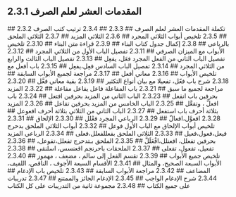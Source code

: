 ## 2.3.1 المقدمات العشر لعلم الصرف
<YouTube videoId='BnmZAYgqjzA' opts={opts} />
## 2.3.2 تكملة المقدمات العشر لعلم الصرف
<YouTube videoId='mkhCEsx94zU' opts={opts} />
## 2.3.3
<YouTube videoId='Og0VybXG01U' opts={opts} />
## 2.3.4 ترتيب كتب الصرف
<YouTube videoId='Z8uwugSIQCY' opts={opts} />
## 2.3.5  تلخيص أبواب الثلاثي المجرد
<YouTube videoId='-M9LycxTKUU' opts={opts} />
## 2.3.6 الثلاثي المزيد
<YouTube videoId='C0k_KuSG1TA' opts={opts} />
## 2.3.7 الثلاثي الملحق بالرباعي
<YouTube videoId='f6DZK9rKHrY' opts={opts} />
## 2.3.8 إكمال جدول كتاب البناء
<YouTube videoId='_Xrm8MoyCVo' opts={opts} />
## 2.3.9 قراءة متن البناء
<YouTube videoId='tx8fmtd5KRI' opts={opts} />
## 2.3.10 تلخيص الأبواب مع الميزان الصرفي
<YouTube videoId='awpuCxmGwAU' opts={opts} />
## 2.3.11 تفصيل الباب الأول من الثلاثي المجرد
<YouTube videoId='QI2xwfOvdYY' opts={opts} />
## 2.3.12 تفصيل الباب الثاني من الفعل المجرد فعَل، يفعِل
<YouTube videoId='gq0Dus-3z64' opts={opts} />
## 2.3.13 تفصيل الباب الثالث والرابع من الثلاثي المجرد
<YouTube videoId='37j4XWqYKX4' opts={opts} />
## 2.3.14 تفصيل الباب السادس فعِل،يفعِل
<YouTube videoId='9wvAJh5abcA' opts={opts} />
## 2.3.15 باب أفعل مع تلخيص الأبواب
<YouTube videoId='8aXJsjFQHD0' opts={opts} />
## 2.3.16 معاني أفعل
<YouTube videoId='_PP_v6f-rTI' opts={opts} />
## 2.3.17  مراجعة لجميع الأبواب السابقة
<YouTube videoId='wUnIooSIgzw' opts={opts} />
## 2.3.18 شرح باب فعّل، تفعيلا مع بيان أنواع التكثير
<YouTube videoId='2ksHiDgD9tM' opts={opts} />
## 2.3.19 بقية معاني فعَّل
<YouTube videoId='z4I7zlE59nY' opts={opts} />
## 2.3.20 مراجعة لجميع ما سبق
<YouTube videoId='MlwKq76GhWY' opts={opts} />
## 2.3.21 باب المفاعلة فاعل يفاعل مفاعلة
<YouTube videoId='BiUTMzCYXPU' opts={opts} />
## 2.3.22 المزيد بحرفين باب انفعل
<YouTube videoId='NocAnVXhsIs' opts={opts} />
## 2.3.23  الباب الثاني من المزيد بحرفين افتعل
<YouTube videoId='zFc-sWtMPK8' opts={opts} />
## 2.3.24 باب افعلَّ ، وتفعَّل
<YouTube videoId='Lpzfh8qdFVg' opts={opts} />
## 2.3.25 الباب الخامس من المزيد بحرفين تفاعل
<YouTube videoId='nJmoCmRoBNU' opts={opts} />
## 2.3.26 المزيد بثلاثة أحرف باب استفعل
<YouTube videoId='b9UKoAL9dCc' opts={opts} />
## 2.3.27 الباب الثاني من الثلاثي بثلاثة أحرف افعوعل
<YouTube videoId='FHG-jBCjAy4' opts={opts} />
## 2.3.28 افعوَّل،افعالّ
<YouTube videoId='gMNp8Arsx_k' opts={opts} />
## 2.3.29 الرباعي المجرد فعْلل
<YouTube videoId='9CYCdZcIyoM' opts={opts} />
## 2.3.30 الإلحاق
<YouTube videoId='hJzdSkI39SA' opts={opts} />
## 2.3.31 تلخيص أبواب الإلحاق مع الباب الأول فوعل
<YouTube videoId='Gs-sUvK9_so' opts={opts} />
## 2.3.32  أبواب الثلاثي الملحق بدحرج فيعل،فعول،فعيل
<YouTube videoId='Tf-eUhHNOjQ' opts={opts} />
## 2.3.33 الثلاثي الملحق بفعللفعلل،فعلى
<YouTube videoId='xQ_IyaQNL_c' opts={opts} />
## 2.3.34 الرباعي المزيد بحرفين تفعلل، افعنلل،افْعَلَلَّ
<YouTube videoId='TevrWieJlX4' opts={opts} />
## 2.3.35 الملحق بـتدحرج تفعلل،تفوعل،
<YouTube videoId='D-jEbM69YUk' opts={opts} />
## 2.3.36 تفعيل، تفعول، تفعلى
<YouTube videoId='Sm-UlG1ASfY' opts={opts} />
## 2.3.37 الملحقات باحرنجم اقعنسس، اسلنقى
<YouTube videoId='NAybVv_E0Pg' opts={opts} />
## 2.3.38 تلخيص جميع الأبواب
<YouTube videoId='KkWwtrqVMQY' opts={opts} />
## 2.3.39 تقسم الفعل إلى سالم ، مضعف ، مهموز
<YouTube videoId='DQ-MTsdSUF8' opts={opts} />
## 2.3.40 الأبواب السبعة الصحيح، والمثال
<YouTube videoId='iAwC3lfegyA' opts={opts} />
## 2.3.41 الأقسام السبعة الأجوف ، الناقص، اللفيف، المضاعف
<YouTube videoId='Qw9xIQ5kEQA' opts={opts} />
## 2.3.42 مراجعة الأبواب السابقة
<YouTube videoId='NO607k6DTHw' opts={opts} />
## 2.3.43 تلخيص باب الإدغام
<YouTube videoId='kVJ2Dyu6sCc' opts={opts} />
## 2.3.44 شرح الإدغام الواجب
<YouTube videoId='65k1-Jpq0qs' opts={opts} />
## 2.3.45 الإدغام الجائز والممتنع
<YouTube videoId='DAaY6tTgBv8' opts={opts} />
## 2.3.47 تدريبات على جميع الكتاب
<YouTube videoId='wFfpfEsRFOI' opts={opts} />
## 2.3.48 مجموعة ثانية من التدريبات على كل الكتاب
<YouTube videoId='rj1YvbwSnJg' opts={opts} />
